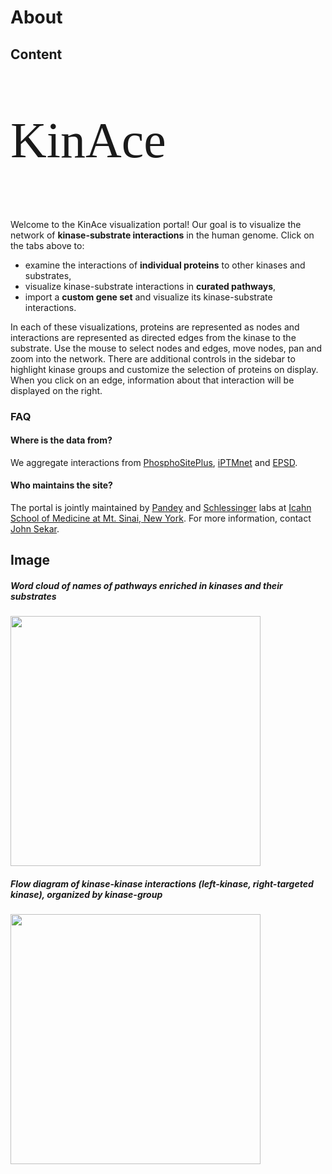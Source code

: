 # About 

## Content {data-width=50}
### {.opening-page-text}
<p style="font-family: 'Righteous', cursive; font-size: 80px;">KinAce</p>
Welcome to the KinAce visualization portal! Our goal is to visualize the network of <b>kinase-substrate interactions</b> in the human genome. Click on the tabs above to:

* examine the interactions of <b>individual proteins</b> to other kinases and substrates,
* visualize kinase-substrate interactions in <b>curated pathways</b>,
* import a <b>custom gene set</b> and visualize its kinase-substrate interactions.

In each of these visualizations, proteins are represented as nodes and interactions are represented as directed edges from the kinase to the substrate. Use the mouse to select nodes and edges, move nodes, pan and zoom into the network. There are additional controls in the sidebar to highlight kinase groups and customize the selection of proteins on display. When you click on an edge, information about that interaction will be displayed on the right. 

<h3>FAQ</h3>
<h4>Where is the data from?</h4>
We aggregate interactions from [PhosphoSitePlus](https://www.phosphosite.org/), [iPTMnet](https://research.bioinformatics.udel.edu/iptmnet/) and [EPSD](https://epsd.biocuckoo.cn/). 
<h4>Who maintains the site?</h4>
The portal is jointly maintained by [Pandey](https://gpandeylab.org/) and [Schlessinger](http://www.schlessingerlab.org/) labs at [Icahn School of Medicine at Mt. Sinai, New York](https://icahn.mssm.edu/). For more information, contact [John Sekar](mailto:john.sekar@mssm.edu).

## Image {data-width=30}
##### Word cloud of names of pathways enriched in kinases and their substrates
![](img/wordcloud.png){width="400px"}

##### Flow diagram of kinase-kinase interactions (left-kinase, right-targeted kinase), organized by kinase-group
![](img/sankey.png){width="400px"}



